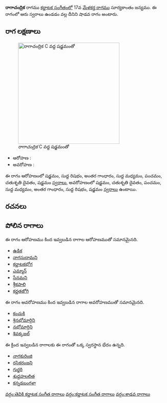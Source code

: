 {{Infobox ragam
	| name          	= రాగాచంద్రిక
	| synonym	    	= 
	| mela          	= 
	| chakra        	= 
	| janaka        	= 
	| type          	= శాడవ
	| arohanam      	= {{svaraC|S|R1|G3|M1|P|D2|S'}} 
	| avarohanam    	= {{svaraC|S'|D2|P|M1|G3|R1|S}}
	| jeeva         	=
	| chhaya        	=
	| nyasa         	=
	| vishesha      	= 
	| equivalent  		= 
}}
{{కర్ణాటక సంగీత రాగాలు}}
'''రాగాచంద్రిక''' రాగము [[కర్ణాటక సంగీతం]]లో 17వ [[మేళకర్త రాగము]] సూర్యకాంతం జన్యము.  ఈ రాగంలో ఆరు స్వరాలు ఉండడం వల్ల దీనిని షాడవ రాగం అంటారు.


==రాగ లక్షణాలు==
[[Image:ragacandrika_kb2wiki.png|thumb|right|316px|''రాగాచంద్రిక'' C వద్ద షడ్జమంతో]]

* ఆరోహణ : {{svaraC|S|R1|G3|M1|P|D2|S'}} 
* అవరోహణ : {{svaraC|S'|D2|P|M1|G3|R1|S}}

ఈ రాగం ఆరోహణంలో షడ్జమం, సుద్ద  రిషభం, అంతర గాంధారం, సుద్ద మధ్యమం, పంచమం, చతుశృతి దైవతం, షడ్జమం [[స్వరాలు]], అవరోహణంలో షడ్జమం, చతుశృతి దైవతం, పంచమం, సుద్ద మధ్యమం, అంతర గాంధారం, సుద్ద  రిషభం, షడ్జమం [[స్వరాలు]] ఉంటాయి.

==రచనలు==



==పోలిన రాగాలు==
ఈ రాగం ఆరోహణము కింద ఇవ్వబడిన రాగాల ఆరోహణముతో సమానమైనది.
* [[ఉడిక]]
* [[నాగసుదామని]]
* [[కర్ణాటకభోగ]]
* [[ఎమ్మాన్]]
* [[సేనమని]]
* [[శ్రీకపాలి]]
* [[కర్ణతజోగి]]

ఈ రాగం అవరోహణము కింద ఇవ్వబడిన రాగాల అవరోహణముతో సమానమైనది.
* [[కంచుకి]]
* [[శ్రినభోమార్గిని]]
* [[నభోమార్గిని]]
* [[శివక్కజల్]]

ఈ క్రింద ఇవ్వబడిన రాగాలకు ఈ రాగంతో ఒక్క స్వరస్థాన భేదం ఉన్నది.
* [[నాగకురింజి]]
* [[రసికరంజని]]
* [[గుర్జరి]]
* [[శుద్దహలలిత]]
* [[కన్నడబంగళా]]



[[వర్గం:తెవికి కర్ణాటక సంగీత రాగాలు]]
[[వర్గం:కర్ణాటక సంగీత రాగాలు]]
[[వర్గం:శాడవ రాగాలు]]